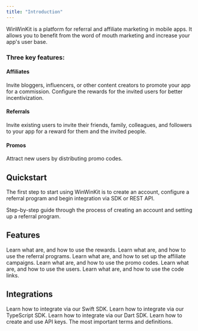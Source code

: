 ```yaml
---
title: "Introduction"
---
```


WinWinKit is a platform for referral and affiliate marketing in mobile apps.
It allows you to benefit from the word of mouth marketing and increase your app's user base.

### Three key features:

#### Affiliates

Invite bloggers, influencers, or other content creators to promote
your app for a commission. Configure the rewards for the invited users for better
incentivization.

#### Referrals

Invite existing users to invite their friends, family, colleagues, and followers to your app for a reward for them and the invited people.

#### Promos

Attract new users by distributing promo codes.

## Quickstart

The first step to start using WinWinKit is to create an account, configure a referral program and begin integration via SDK or REST API.

<Card title="Quickstart" icon="rocket-launch" href="/quickstart">
  Step-by-step guide through the process of creating an account and setting up a
  referral program.
</Card>

## Features

<CardGroup cols={2}>
  <Card title="Rewards" icon="gem" href="/rewards/introduction">
    Learn what are, and how to use the rewards.
  </Card>
  <Card title="Referrals" icon="object-intersect" href="/referrals/referrals">
    Learn what are, and how to use the referral programs.
  </Card>
  <Card title="Affiliates" icon="crown" href="/affiliates/affiliates">
    Learn what are, and how to set up the affiliate campaigns.
  </Card>
  <Card title="Promos" icon="ticket-perforated" href="/promos/promos">
    Learn what are, and how to use the promo codes.
  </Card>
  <Card title="Users" icon="users" href="/users/users">
    Learn what are, and how to use the users.
  </Card>
  <Card title="Code Link" icon="link-horizontal" href="/pages/code-link">
    Learn what are, and how to use the code links.
  </Card>
</CardGroup>

## Integrations

<CardGroup cols={2}>
  <Card title="Swift SDK" icon="swift" href="/integrations/swift-sdk">
    Learn how to integrate via our Swift SDK.
  </Card>
  <Card title="TypeScript SDK" icon="js" href="/integrations/typescript-sdk">
    Learn how to integrate via our TypeScript SDK.
  </Card>
  <Card title="Dart SDK" icon="dart-lang" href="/integrations/dart-sdk">
    Learn how to integrate via our Dart SDK.
  </Card>
  <Card title="API Keys" icon="key" href="/integrations/api-keys">
    Learn how to create and use API keys.
  </Card>
  <Card
    title="REST API"
    icon="brackets-curly"
    href="/api-reference/introduction"
  >
    The most important terms and definitions.
  </Card>
</CardGroup>
